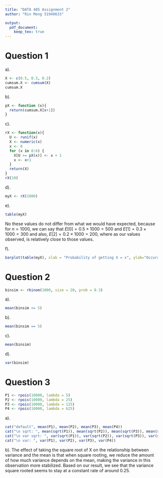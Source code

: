```yaml
---
title: "DATA 405 Assignment 2"
author: "Rin Meng 51940633"

output: 
  pdf_document:
    keep_tex: true
---
```


# Question 1

a).

```r
X <- c(0.5, 0.3, 0.2)
cumsum.X <- cumsum(X)
cumsum.X
```

b).

```r
pX <- function (x){
  return(cumsum.X[x+1])
}
```

c).

```r
rX <- function(x){
  U <- runif(x)
  X <- numeric(x)
  x <- 0
  for (x in 0:6) {
    X[U >= pX(x)] <- x + 1
    x <- x+1
  }
  return(X)
}
rX(10)
```

d).

```r
myX <- rX(1000)
```

e).

```r
table(myX)
```

No these values do not differ from what we would have expected, because for $n = 1000$, we can say that $E[0] = 0.5 \times 1000 = 500$ and $E[1] = 0.3 \times 1000 = 300$ and also, $E[2] = 0.2 \times 1000 = 200$, where as our values observed, is relatively close to those values.

f).

```r
barplot(table(myX), xlab = "Probability of getting X = x", ylab="Occurance Frequency",ylim = c(0,500), main="Probability histogram")
```

# Question 2

```r
binsim <- rbinom(1000, size = 20, prob = 0.3)
```

a).

```r
mean(binsim <= 5)
```

b).

```r
mean(binsim == 5)
```

c).

```r
mean(binsim)
```

d).

```r
var(binsim)
```

# Question 3

```r
P1 <- rpois(10000, lambda = 5)
P2 <- rpois(10000, lambda = 25)
P3 <- rpois(10000, lambda = 125)
P4 <- rpois(10000, lambda = 625)
```

a).

```r
cat("default", mean(P1), mean(P2), mean(P3), mean(P4))
cat("\n sqrt: ", mean(sqrt(P1)), mean(sqrt(P2)), mean(sqrt(P3)), mean(sqrt(P4)))
cat("\n var sqrt: ", var(sqrt(P1)), var(sqrt(P2)), var(sqrt(P3)), var(sqrt(P4)))
cat("\n var: ", var(P1), var(P2), var(P3), var(P4))
```

b). The effect of taking the square root of X on the relationship between variance and the mean is that when square rooting, we reduce the amount of how much variance depends on the mean, making the variance in this observation more stabilized. Based on our result, we see that the variance square rooted seems to stay at a constant rate of around 0.25.
